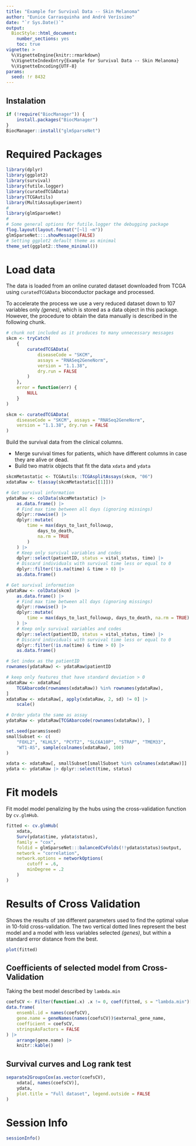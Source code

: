 ```yaml
---
title: "Example for Survival Data -- Skin Melanoma"
author: "Eunice Carrasquinha and André Veríssimo"
date: "`r Sys.Date()`"
output: 
  BiocStyle::html_document:
    number_sections: yes
    toc: true
vignette: >
  %\VignetteEngine{knitr::rmarkdown}
  %\VignetteIndexEntry{Example for Survival Data -- Skin Melanoma}
  %\VignetteEncoding{UTF-8}
params:
  seed: !r 8432
--- 
```


## Instalation

```r
if (!require("BiocManager")) {
    install.packages("BiocManager")
}
BiocManager::install("glmSparseNet")
```

# Required Packages

```r
library(dplyr)
library(ggplot2)
library(survival)
library(futile.logger)
library(curatedTCGAData)
library(TCGAutils)
library(MultiAssayExperiment)
#
library(glmSparseNet)
#
# Some general options for futile.logger the debugging package
flog.layout(layout.format("[~l] ~m"))
glmSparseNet:::.showMessage(FALSE)
# Setting ggplot2 default theme as minimal
theme_set(ggplot2::theme_minimal())
```

# Load data

The data is loaded from an online curated dataset downloaded from TCGA using 
`curatedTCGAData` bioconductor package and processed.

To accelerate the process we use a very reduced dataset down to 107 variables 
only *(genes)*, which is stored as a data object in this package. However, the 
procedure to obtain the data manually is described in the following chunk.

```r
# chunk not included as it produces to many unnecessary messages
skcm <- tryCatch(
    {
        curatedTCGAData(
            diseaseCode = "SKCM",
            assays = "RNASeq2GeneNorm",
            version = "1.1.38",
            dry.run = FALSE
        )
    },
    error = function(err) {
        NULL
    }
)
```

```r
skcm <- curatedTCGAData(
    diseaseCode = "SKCM", assays = "RNASeq2GeneNorm",
    version = "1.1.38", dry.run = FALSE
)
```


Build the survival data from the clinical columns.

* Merge survival times for patients, which have different columns in case they 
are alive or dead.
* Build two matrix objects that fit the data `xdata` and `ydata`

```r
skcmMetastatic <- TCGAutils::TCGAsplitAssays(skcm, "06")
xdataRaw <- t(assay(skcmMetastatic[[1]]))

# Get survival information
ydataRaw <- colData(skcmMetastatic) |>
    as.data.frame() |>
    # Find max time between all days (ignoring missings)
    dplyr::rowwise() |>
    dplyr::mutate(
        time = max(days_to_last_followup,
            days_to_death,
            na.rm = TRUE
        )
    ) |>
    # Keep only survival variables and codes
    dplyr::select(patientID, status = vital_status, time) |>
    # Discard individuals with survival time less or equal to 0
    dplyr::filter(!is.na(time) & time > 0) |>
    as.data.frame()

# Get survival information
ydataRaw <- colData(skcm) |>
    as.data.frame() |>
    # Find max time between all days (ignoring missings)
    dplyr::rowwise() |>
    dplyr::mutate(
        time = max(days_to_last_followup, days_to_death, na.rm = TRUE)
    ) |>
    # Keep only survival variables and codes
    dplyr::select(patientID, status = vital_status, time) |>
    # Discard individuals with survival time less or equal to 0
    dplyr::filter(!is.na(time) & time > 0) |>
    as.data.frame()

# Set index as the patientID
rownames(ydataRaw) <- ydataRaw$patientID

# keep only features that have standard deviation > 0
xdataRaw <- xdataRaw[
    TCGAbarcode(rownames(xdataRaw)) %in% rownames(ydataRaw),
]
xdataRaw <- xdataRaw[, apply(xdataRaw, 2, sd) != 0] |>
    scale()

# Order ydata the same as assay
ydataRaw <- ydataRaw[TCGAbarcode(rownames(xdataRaw)), ]

set.seed(params$seed)
smallSubset <- c(
    "FOXL2", "KLHL5", "PCYT2", "SLC6A10P", "STRAP", "TMEM33",
    "WT1-AS", sample(colnames(xdataRaw), 100)
)

xdata <- xdataRaw[, smallSubset[smallSubset %in% colnames(xdataRaw)]]
ydata <- ydataRaw |> dplyr::select(time, status)
```

# Fit models

Fit model model penalizing by the hubs using the cross-validation function by 
`cv.glmHub`.

```r
fitted <- cv.glmHub(
    xdata,
    Surv(ydata$time, ydata$status),
    family = "cox",
    foldid = glmSparseNet:::balancedCvFolds(!!ydata$status)$output,
    network = "correlation",
    network.options = networkOptions(
        cutoff = .6,
        minDegree = .2
    )
)
```

# Results of Cross Validation

Shows the results of `100` different parameters used to find the optimal value 
in 10-fold cross-validation. The two vertical dotted lines represent the best 
model and a model with less variables selected *(genes)*, but within a standard
error distance from the best.

```r
plot(fitted)
```

## Coefficients of selected model from Cross-Validation

Taking the best model described by `lambda.min`

```r
coefsCV <- Filter(function(.x) .x != 0, coef(fitted, s = "lambda.min")[, 1])
data.frame(
    ensembl.id = names(coefsCV),
    gene.name = geneNames(names(coefsCV))$external_gene_name,
    coefficient = coefsCV,
    stringsAsFactors = FALSE
) |>
    arrange(gene.name) |>
    knitr::kable()
```

## Survival curves and Log rank test

```r
separate2GroupsCox(as.vector(coefsCV),
    xdata[, names(coefsCV)],
    ydata,
    plot.title = "Full dataset", legend.outside = FALSE
)
```

# Session Info

```r
sessionInfo()
```
